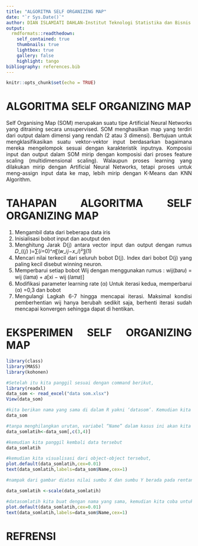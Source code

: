 ```yaml
---
title: "ALGORITMA SELF ORGANIZING MAP"
date: "`r Sys.Date()`"
author: DIAN ISLAMIATI DAHLAN-Institut Teknologi Statistika dan Bisnis Muhammadiyah
output:
  rmdformats::readthedown:
    self_contained: true
    thumbnails: true
    lightbox: true
    gallery: false
    highlight: tango
bibliography: references.bib
---
```


```{=html}
<style>
body{
text-align: justify}
</style>
```
```r
knitr::opts_chunk$set(echo = TRUE)
```
# ALGORITMA SELF ORGANIZING MAP


Self Organising Map (SOM) merupakan suatu tipe Artificial Neural Networks yang ditraining secara unsupervised. SOM menghasilkan map yang terdiri dari output dalam dimensi yang rendah (2 atau 3 dimensi). Bertujuan untuk mengklasifikasikan suatu vektor-vektor input berdasarkan bagaimana mereka mengelompok sesuai dengan karakteristik inputnya. Komposisi input dan output dalam SOM mirip dengan komposisi dari proses feature scaling (multidimensional scaling). Walaupun proses learning yang dilakukan mirip dengan Artificial Neural Networks, tetapi proses untuk meng-assign input data ke map, lebih mirip dengan K-Means dan KNN Algorithm.



# TAHAPAN ALGORITMA SELF ORGANIZING MAP


1. Mengambil data dari beberapa data iris
 2. Inisialisasi	bobot	input	dan	aoutput	den
 3. Menghitung	Jarak	D(j)	antara	vector	input	dan  output dengan rumus              𝐷_((𝑗) )=∑(𝑖=0)^𝑛〖(𝑤_𝑖𝑗−𝑥_𝑖)²〗(1)
 4. Mencari nilai terkecil dari seluruh bobot D(j). Index  dari bobot D(j) yang paling   kecil disebut winning  neuron.
 5. Memperbarui setiap bobot Wij dengan  menggunakan rumus :
wij(𝑏𝑎𝑟𝑢) = wij (𝑙𝑎𝑚𝑎) + 𝑎[xi − wij (𝑙𝑎𝑚𝑎)]  
 6. Modifikasi parameter learning rate (α) Untuk  iterasi kedua, memperbarui (α) =0,3 dan bobot  
  7. Mengulangi Lagkah 6-7 hingga mencapai iterasi.  Maksimal kondisi pemberhentian	wij	hanya  berubah sedikit saja, berhenti iterasi sudah  mencapai konvergen sehingga dapat di hentikan.


# EKSPERIMEN SELF ORGANIZING MAP

```r
library(class)
library(MASS)
library(kohonen)
```
```r
#Setelah itu kita panggil sesuai dengan command berikut,
library(readxl)
data_som <- read_excel("data som.xlsx")
View(data_som)
```
```r
#kita berikan nama yang sama di dalam R yakni ‘datasom’. Kemudian kita panggil data tersebut
data_som
```
```r
#tanpa menghilangkan urutan, variabel “Name” dalam kasus ini akan kita sembunyikan terlebih dahulu.
data_somlatih<-data_som[,c(3,4)]
```
```r
#kemudian kita panggil kembali data tersebut
data_somlatih
```
```r
#kemudian kita visualisasi dari object-object tersebut,
plot.default(data_somlatih,cex=0.01)
text(data_somlatih,labels=data_som$Name,cex=1)
```
```r
#nampak dari gambar diatas nilai sumbu X dan sumbu Y berada pada rentang yang sangat berbeda. Sehingga nilai-nilai tersebut dapat dibuat dalam rentang yang berdekatan

data_somlatih <-scale(data_somlatih)
```
```r
#datasomlatih kita buat dengan nama yang sama, kemudian kita coba untuk plot ulang
plot.default(data_somlatih,cex=0.01)
text(data_somlatih,labels=data_som$Name,cex=1)
```




# REFRENSI